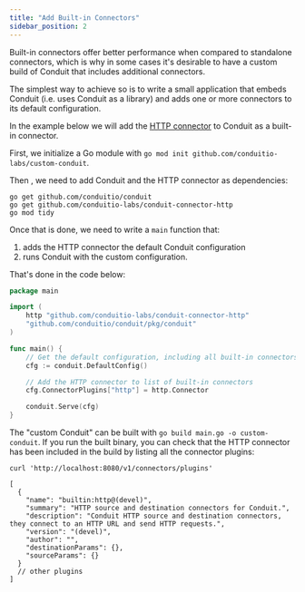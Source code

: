 ```yaml
---
title: "Add Built-in Connectors"
sidebar_position: 2
---
```


Built-in connectors offer better performance when compared to standalone connectors,
which is why in some cases it's desirable to have a custom build of Conduit that
includes additional connectors.

The simplest way to achieve so is to write a small application that embeds
Conduit (i.e. uses Conduit as a library) and adds one or more connectors to its
default configuration.

In the example below we will add
the [HTTP connector](https://github.com/conduitio-labs/conduit-connector-http)
to Conduit as a built-in connector.

First, we initialize a Go module with `go mod init github.com/conduitio-labs/custom-conduit`.

Then , we need to add Conduit and the HTTP connector as dependencies:
```shell
go get github.com/conduitio/conduit
go get github.com/conduitio-labs/conduit-connector-http
go mod tidy
```

Once that is done, we need to write a `main` function that:
1. adds the HTTP connector the default Conduit configuration
2. runs Conduit with the custom configuration.

That's done in the code below:

```go
package main

import (
	http "github.com/conduitio-labs/conduit-connector-http"
	"github.com/conduitio/conduit/pkg/conduit"
)

func main() {
	// Get the default configuration, including all built-in connectors
	cfg := conduit.DefaultConfig()

	// Add the HTTP connector to list of built-in connectors
	cfg.ConnectorPlugins["http"] = http.Connector

	conduit.Serve(cfg)
}
```

The "custom Conduit" can be built with `go build main.go -o custom-conduit`. If
you run the built binary, you can check that the HTTP connector has been
included in the build by listing all the connector plugins: 
```shell
curl 'http://localhost:8080/v1/connectors/plugins'

[
  {
    "name": "builtin:http@(devel)",
    "summary": "HTTP source and destination connectors for Conduit.",
    "description": "Conduit HTTP source and destination connectors, they connect to an HTTP URL and send HTTP requests.",
    "version": "(devel)",
    "author": "",
    "destinationParams": {},
    "sourceParams": {}
  }
  // other plugins
]
```
